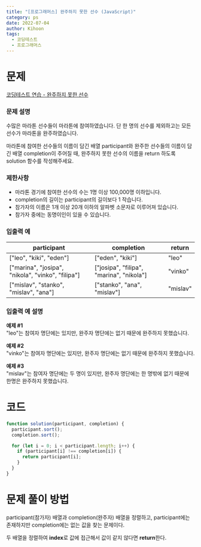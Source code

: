 ```yaml
---
title: "[프로그래머스] 완주하지 못한 선수 (JavaScript)"
category: ps
date: 2022-07-04
author: Kihoon
tags:
  - 코딩테스트
  - 프로그래머스
---
```


# 문제

[코딩테스트 연습 - 완주하지 못한 선수](https://school.programmers.co.kr/learn/courses/30/lessons/42576)

### 문제 설명

수많은 마라톤 선수들이 마라톤에 참여하였습니다. 단 한 명의 선수를 제외하고는 모든 선수가 마라톤을 완주하였습니다.

마라톤에 참여한 선수들의 이름이 담긴 배열 participant와 완주한 선수들의 이름이 담긴 배열 completion이 주어질 때, 완주하지 못한 선수의 이름을 return 하도록 solution 함수를 작성해주세요.

### 제한사항

- 마라톤 경기에 참여한 선수의 수는 1명 이상 100,000명 이하입니다.
- completion의 길이는 participant의 길이보다 1 작습니다.
- 참가자의 이름은 1개 이상 20개 이하의 알파벳 소문자로 이루어져 있습니다.
- 참가자 중에는 동명이인이 있을 수 있습니다.

### 입출력 예

| participant                                       | completion                               | return   |
| ------------------------------------------------- | ---------------------------------------- | -------- |
| ["leo", "kiki", "eden"]                           | ["eden", "kiki"]                         | "leo"    |
| ["marina", "josipa", "nikola", "vinko", "filipa"] | ["josipa", "filipa", "marina", "nikola"] | "vinko"  |
| ["mislav", "stanko", "mislav", "ana"]             | ["stanko", "ana", "mislav"]              | "mislav" |

### 입출력 예 설명

**예제 #1** <br/>
"leo"는 참여자 명단에는 있지만, 완주자 명단에는 없기 때문에 완주하지 못했습니다.

**예제 #2** <br/>
"vinko"는 참여자 명단에는 있지만, 완주자 명단에는 없기 때문에 완주하지 못했습니다.

**예제 #3** <br/>
"mislav"는 참여자 명단에는 두 명이 있지만, 완주자 명단에는 한 명밖에 없기 때문에 한명은 완주하지 못했습니다.

# 코드

```jsx
function solution(participant, completion) {
  participant.sort();
  completion.sort();

  for (let i = 0; i < participant.length; i++) {
    if (participant[i] !== completion[i]) {
      return participant[i];
    }
  }
}
```

# 문제 풀이 방법

participant(참가자) 배열과 completion(완주자) 배열을 정렬하고, participant에는 존재하지만 completion에는 없는 값을 찾는 문제이다.

두 배열을 정렬하여 **index**로 값에 접근해서 값이 같지 않다면 **return**한다.
